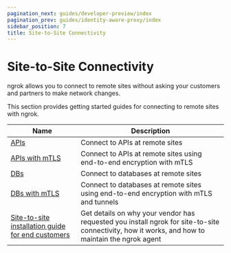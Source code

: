 ```yaml
---
pagination_next: guides/developer-preview/index
pagination_prev: guides/identity-aware-proxy/index
sidebar_position: 7
title: Site-to-Site Connectivity
---
```


# Site-to-Site Connectivity

ngrok allows you to connect to remote sites without asking your customers and partners to make network changes.

This section provides getting started guides for connecting to remote sites with ngrok.

| Name                                                                   | Description                                                                                                                                     |
| ---------------------------------------------------------------------- | ----------------------------------------------------------------------------------------------------------------------------------------------- |
| [APIs](apis.mdx)                                                       | Connect to APIs at remote sites                                                                                                                 |
| [APIs with mTLS](apis-mtls.mdx)                                        | Connect to APIs at remote sites using end-to-end encryption with mTLS                                                                           |
| [DBs](dbs.mdx)                                                         | Connect to databases at remote sites                                                                                                            |
| [DBs with mTLS](dbs-mtls.mdx)                                          | Connect to databases at remote sites using end-to-end encryption with mTLS and tunnels                                                          |
| [Site-to-site installation guide for end customers](end-customers.mdx) | Get details on why your vendor has requested you install ngrok for site-to-site connectivity, how it works, and how to maintain the ngrok agent |
